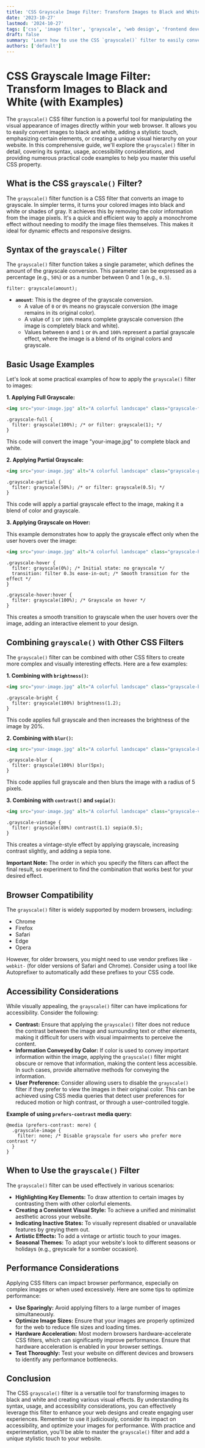 ```yaml
---
title: 'CSS Grayscale Image Filter: Transform Images to Black and White (with Examples)'
date: '2023-10-27'
lastmod: '2024-10-27'
tags: ['css', 'image filter', 'grayscale', 'web design', 'frontend development', 'accessibility']
draft: false
summary: 'Learn how to use the CSS `grayscale()` filter to easily convert images to black and white, control the intensity of the effect, and understand its impact on accessibility. Includes practical code examples and best practices.'
authors: ['default']
---
```


# CSS Grayscale Image Filter: Transform Images to Black and White (with Examples)

The `grayscale()` CSS filter function is a powerful tool for manipulating the visual appearance of images directly within your web browser. It allows you to easily convert images to black and white, adding a stylistic touch, emphasizing certain elements, or creating a unique visual hierarchy on your website. In this comprehensive guide, we'll explore the `grayscale()` filter in detail, covering its syntax, usage, accessibility considerations, and providing numerous practical code examples to help you master this useful CSS property.

## What is the CSS `grayscale()` Filter?

The `grayscale()` filter function is a CSS filter that converts an image to grayscale. In simpler terms, it turns your colored images into black and white or shades of gray. It achieves this by removing the color information from the image pixels. It's a quick and efficient way to apply a monochrome effect without needing to modify the image files themselves. This makes it ideal for dynamic effects and responsive designs.

## Syntax of the `grayscale()` Filter

The `grayscale()` filter function takes a single parameter, which defines the amount of the grayscale conversion. This parameter can be expressed as a percentage (e.g., `50%`) or as a number between 0 and 1 (e.g., `0.5`).

```plaintext
filter: grayscale(amount);
```

- **`amount`**: This is the degree of the grayscale conversion.
  - A value of `0` or `0%` means no grayscale conversion (the image remains in its original color).
  - A value of `1` or `100%` means complete grayscale conversion (the image is completely black and white).
  - Values between `0` and `1` or `0%` and `100%` represent a partial grayscale effect, where the image is a blend of its original colors and grayscale.

## Basic Usage Examples

Let's look at some practical examples of how to apply the `grayscale()` filter to images:

**1. Applying Full Grayscale:**

```html
<img src="your-image.jpg" alt="A colorful landscape" class="grayscale-full" />
```

```plaintext
.grayscale-full {
  filter: grayscale(100%); /* or filter: grayscale(1); */
}
```

This code will convert the image "your-image.jpg" to complete black and white.

**2. Applying Partial Grayscale:**

```html
<img src="your-image.jpg" alt="A colorful landscape" class="grayscale-partial" />
```

```plaintext
.grayscale-partial {
  filter: grayscale(50%); /* or filter: grayscale(0.5); */
}
```

This code will apply a partial grayscale effect to the image, making it a blend of color and grayscale.

**3. Applying Grayscale on Hover:**

This example demonstrates how to apply the grayscale effect only when the user hovers over the image:

```html
<img src="your-image.jpg" alt="A colorful landscape" class="grayscale-hover" />
```

```plaintext
.grayscale-hover {
  filter: grayscale(0%); /* Initial state: no grayscale */
  transition: filter 0.3s ease-in-out; /* Smooth transition for the effect */
}

.grayscale-hover:hover {
  filter: grayscale(100%); /* Grayscale on hover */
}
```

This creates a smooth transition to grayscale when the user hovers over the image, adding an interactive element to your design.

## Combining `grayscale()` with Other CSS Filters

The `grayscale()` filter can be combined with other CSS filters to create more complex and visually interesting effects. Here are a few examples:

**1. Combining with `brightness()`:**

```html
<img src="your-image.jpg" alt="A colorful landscape" class="grayscale-bright" />
```

```plaintext
.grayscale-bright {
  filter: grayscale(100%) brightness(1.2);
}
```

This code applies full grayscale and then increases the brightness of the image by 20%.

**2. Combining with `blur()`:**

```html
<img src="your-image.jpg" alt="A colorful landscape" class="grayscale-blur" />
```

```plaintext
.grayscale-blur {
  filter: grayscale(100%) blur(5px);
}
```

This code applies full grayscale and then blurs the image with a radius of 5 pixels.

**3. Combining with `contrast()` and `sepia()`:**

```html
<img src="your-image.jpg" alt="A colorful landscape" class="grayscale-vintage" />
```

```plaintext
.grayscale-vintage {
  filter: grayscale(80%) contrast(1.1) sepia(0.5);
}
```

This creates a vintage-style effect by applying grayscale, increasing contrast slightly, and adding a sepia tone.

**Important Note:** The order in which you specify the filters can affect the final result, so experiment to find the combination that works best for your desired effect.

## Browser Compatibility

The `grayscale()` filter is widely supported by modern browsers, including:

- Chrome
- Firefox
- Safari
- Edge
- Opera

However, for older browsers, you might need to use vendor prefixes like `-webkit-` (for older versions of Safari and Chrome). Consider using a tool like Autoprefixer to automatically add these prefixes to your CSS code.

## Accessibility Considerations

While visually appealing, the `grayscale()` filter can have implications for accessibility. Consider the following:

- **Contrast:** Ensure that applying the `grayscale()` filter does not reduce the contrast between the image and surrounding text or other elements, making it difficult for users with visual impairments to perceive the content.
- **Information Conveyed by Color:** If color is used to convey important information within the image, applying the `grayscale()` filter might obscure or remove that information, making the content less accessible. In such cases, provide alternative methods for conveying the information.
- **User Preference:** Consider allowing users to disable the `grayscale()` filter if they prefer to view the images in their original color. This can be achieved using CSS media queries that detect user preferences for reduced motion or high contrast, or through a user-controlled toggle.

**Example of using `prefers-contrast` media query:**

```plaintext
@media (prefers-contrast: more) {
  .grayscale-image {
    filter: none; /* Disable grayscale for users who prefer more contrast */
  }
}
```

## When to Use the `grayscale()` Filter

The `grayscale()` filter can be used effectively in various scenarios:

- **Highlighting Key Elements:** To draw attention to certain images by contrasting them with other colorful elements.
- **Creating a Consistent Visual Style:** To achieve a unified and minimalist aesthetic across your website.
- **Indicating Inactive States:** To visually represent disabled or unavailable features by greying them out.
- **Artistic Effects:** To add a vintage or artistic touch to your images.
- **Seasonal Themes:** To adapt your website's look to different seasons or holidays (e.g., greyscale for a somber occasion).

## Performance Considerations

Applying CSS filters can impact browser performance, especially on complex images or when used excessively. Here are some tips to optimize performance:

- **Use Sparingly:** Avoid applying filters to a large number of images simultaneously.
- **Optimize Image Sizes:** Ensure that your images are properly optimized for the web to reduce file sizes and loading times.
- **Hardware Acceleration:** Most modern browsers hardware-accelerate CSS filters, which can significantly improve performance. Ensure that hardware acceleration is enabled in your browser settings.
- **Test Thoroughly:** Test your website on different devices and browsers to identify any performance bottlenecks.

## Conclusion

The CSS `grayscale()` filter is a versatile tool for transforming images to black and white and creating various visual effects. By understanding its syntax, usage, and accessibility considerations, you can effectively leverage this filter to enhance your web designs and create engaging user experiences. Remember to use it judiciously, consider its impact on accessibility, and optimize your images for performance. With practice and experimentation, you'll be able to master the `grayscale()` filter and add a unique stylistic touch to your website.
